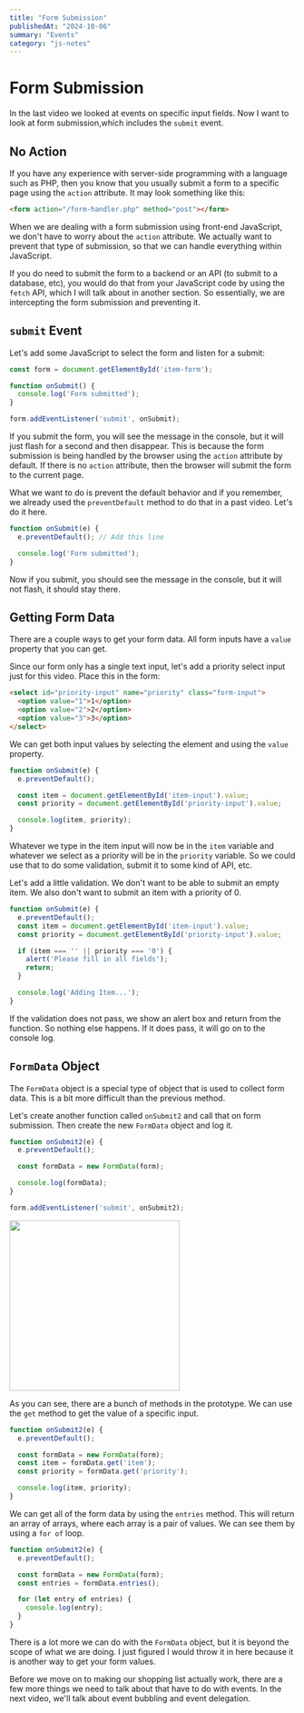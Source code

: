 ```yaml
---
title: "Form Submission"
publishedAt: "2024-10-06"
summary: "Events"
category: "js-notes"
---
```

# Form Submission

In the last video we looked at events on specific input fields. Now I want to look at form submission,which includes the `submit` event.

## No Action

If you have any experience with server-side programming with a language such as PHP, then you know that you usually submit a form to a specific page using the `action` attribute. It may look something like this:

```html
<form action="/form-handler.php" method="post"></form>
```

When we are dealing with a form submission using front-end JavaScript, we don't have to worry about the `action` attribute. We actually want to prevent that type of submission, so that we can handle everything within JavaScript.

If you do need to submit the form to a backend or an API (to submit to a database, etc), you would do that from your JavaScript code by using the `fetch` API, which I will talk about in another section. So essentially, we are intercepting the form submission and preventing it.

## `submit` Event

Let's add some JavaScript to select the form and listen for a submit:

```js
const form = document.getElementById('item-form');

function onSubmit() {
  console.log('Form submitted');
}

form.addEventListener('submit', onSubmit);
```

If you submit the form, you will see the message in the console, but it will just flash for a second and then disappear. This is because the form submission is being handled by the browser using the `action` attribute by default. If there is no `action` attribute, then the browser will submit the form to the current page.

What we want to do is prevent the default behavior and if you remember, we already used the `preventDefault` method to do that in a past video. Let's do it here.

```js
function onSubmit(e) {
  e.preventDefault(); // Add this line

  console.log('Form submitted');
}
```

Now if you submit, you should see the message in the console, but it will not flash, it should stay there.

## Getting Form Data

There are a couple ways to get your form data. All form inputs have a `value` property that you can get.

Since our form only has a single text input, let's add a priority select input just for this video. Place this in the form:

```html
<select id="priority-input" name="priority" class="form-input">
  <option value="1">1</option>
  <option value="2">2</option>
  <option value="3">3</option>
</select>
```

We can get both input values by selecting the element and using the `value` property.

```js
function onSubmit(e) {
  e.preventDefault();

  const item = document.getElementById('item-input').value;
  const priority = document.getElementById('priority-input').value;

  console.log(item, priority);
}
```

Whatever we type in the item input will now be in the `item` variable and whatever we select as a priority will be in the `priority` variable. So we could use that to do some validation, submit it to some kind of API, etc.

Let's add a little validation. We don't want to be able to submit an empty item. We also don't want to submit an item with a priority of 0.

```js
function onSubmit(e) {
  e.preventDefault();
  const item = document.getElementById('item-input').value;
  const priority = document.getElementById('priority-input').value;

  if (item === '' || priority === '0') {
    alert('Please fill in all fields');
    return;
  }

  console.log('Adding Item...');
}
```

If the validation does not pass, we show an alert box and return from the function. So nothing else happens. If it does pass, it will go on to the console log.

## `FormData` Object

The `FormData` object is a special type of object that is used to collect form data. This is a bit more difficult than the previous method.

Let's create another function called `onSubmit2` and call that on form submission. Then create the new `FormData` object and log it.

```js
function onSubmit2(e) {
  e.preventDefault();

  const formData = new FormData(form);

  console.log(formData);
}

form.addEventListener('submit', onSubmit2);
```

<img src="/images/formdata.png" width="300" />

As you can see, there are a bunch of methods in the prototype. We can use the `get` method to get the value of a specific input.

```js
function onSubmit2(e) {
  e.preventDefault();

  const formData = new FormData(form);
  const item = formData.get('item');
  const priority = formData.get('priority');

  console.log(item, priority);
}
```

We can get all of the form data by using the `entries` method. This will return an array of arrays, where each array is a pair of values. We can see them by using a `for of` loop.

```js
function onSubmit2(e) {
  e.preventDefault();

  const formData = new FormData(form);
  const entries = formData.entries();

  for (let entry of entries) {
    console.log(entry);
  }
}
```

There is a lot more we can do with the `FormData` object, but it is beyond the scope of what we are doing. I just figured I would throw it in here because it is another way to get your form values.

Before we move on to making our shopping list actually work, there are a few more things we need to talk about that have to do with events. In the next video, we'll talk about event bubbling and event delegation.
